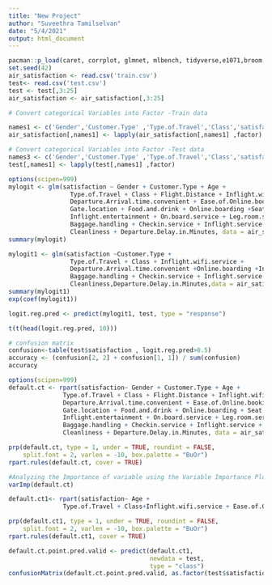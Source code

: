 ---
title: "New Project"
author: "Suveethra Tamilselvan"
date: "5/4/2021"
output: html_document
---
```{r Importing Dataset}
pacman::p_load(caret, corrplot, glmnet, mlbench, tidyverse,e1071,broom,MASS,ROCR,rpart,rpart.plot)
set.seed(42)
air_satisfaction <- read.csv('train.csv')
test<- read.csv('test.csv')
test <- test[,3:25]
air_satisfaction <- air_satisfaction[,3:25]
```

```{r}
# Convert categorical Variables into Factor -Train data

names1 <- c('Gender','Customer.Type' ,'Type.of.Travel','Class','satisfaction')
air_satisfaction[,names1] <- lapply(air_satisfaction[,names1] ,factor)

```

```{r}
# Convert categorical Variables into Factor -Test data
names3 <- c('Gender','Customer.Type' ,'Type.of.Travel','Class','satisfaction')
test[,names1] <- lapply(test[,names1] ,factor)
```

```{r Logistic Regression}
options(scipen=999)
mylogit <- glm(satisfaction ~ Gender + Customer.Type + Age + 
                 Type.of.Travel + Class + Flight.Distance + Inflight.wifi.service + 
                 Departure.Arrival.time.convenient + Ease.of.Online.booking + 
                 Gate.location + Food.and.drink + Online.boarding +Seat.comfort +
                 Inflight.entertainment + On.board.service + Leg.room.service +
                 Baggage.handling + Checkin.service + Inflight.service +
                 Cleanliness + Departure.Delay.in.Minutes, data = air_satisfaction, family = "binomial")
summary(mylogit)
```
```{r Dropping Flight distance and few other variables that was found insignificant from elastic net}
mylogit1 <- glm(satisfaction ~Customer.Type + 
                 Type.of.Travel + Class + Inflight.wifi.service + 
                 Departure.Arrival.time.convenient +Online.boarding +Inflight.entertainment + On.board.service + Leg.room.service +
                 Baggage.handling + Checkin.service + Inflight.service +
                 Cleanliness,Departure.Delay.in.Minutes,data = air_satisfaction, family = "binomial")
summary(mylogit1)
exp(coef(mylogit1))
```
```{r Accuracy}


logit.reg.pred <- predict(mylogit1, test, type = "response")

t(t(head(logit.reg.pred, 10)))

# confusion matrix
confusion<-table(test$satisfaction , logit.reg.pred>0.5)
accuracy <- (confusion[2, 2] + confusion[1, 1]) / sum(confusion)
accuracy
```


```{r Decision Tree}
options(scipen=999)
default.ct <- rpart(satisfaction~ Gender + Customer.Type + Age + 
               Type.of.Travel + Class + Flight.Distance + Inflight.wifi.service + 
               Departure.Arrival.time.convenient + Ease.of.Online.booking + 
               Gate.location + Food.and.drink + Online.boarding + Seat.comfort +
               Inflight.entertainment + On.board.service + Leg.room.service +
               Baggage.handling + Checkin.service + Inflight.service +
               Cleanliness + Departure.Delay.in.Minutes, data = air_satisfaction, method = "class")

prp(default.ct, type = 1, under = TRUE, roundint = FALSE, 
    split.font = 2, varlen = -10, box.palette = "BuOr")
rpart.rules(default.ct, cover = TRUE)
```


```{r}
#Analyzing the Importance of variable using the Variable Importance Plot
varImp(default.ct)
```
```{r Using the variables from above code}
default.ct1<- rpart(satisfaction~ Age + 
               Type.of.Travel + Class+Inflight.wifi.service + Ease.of.Online.booking + Online.boarding +Inflight.entertainment + On.board.service + Leg.room.service , data = air_satisfaction, method = "class")

prp(default.ct1, type = 1, under = TRUE, roundint = FALSE, 
    split.font = 2, varlen = -10, box.palette = "BuOr")
rpart.rules(default.ct1, cover = TRUE)
```
```{r Accuracy}
default.ct.point.pred.valid <- predict(default.ct1, 
                                       newdata = test, 
                                       type = "class")
confusionMatrix(default.ct.point.pred.valid, as.factor(test$satisfaction))
```

